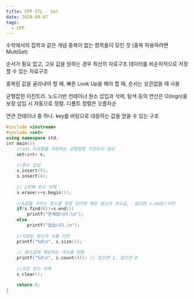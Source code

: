 ```yaml
---
title: CPP STL - Set
date: 2020-08-07
tags:
  - CPP
---
```


수학에서의 집학과 같은 개념
중복이 없는 항목들이 모인 것
(중복 허용하려면 MultiSet)

순서가 필요 없고, 고유 값을 원하는 경우 최선의 자료구조
데이터를 비순차적으로 저장할 수 있는 자료구조

중복된 값을 골라내야 할 때, 빠른 Look Up을 해야 할 때, 순서는 상관없을 때 사용

균형잡힌 이진트리. 노드기반 컨테이너
원소 삽입과 삭제, 탐색 등의 연산은 O(logn)을 보장
삽입 시 자동으로 정렬. 디폴트 정렬은 오름차순

연관 컨테이너 중 하나. key를 바탕으로 대응하는 값을 얻을 수 있는 구조

```cpp
#include <iostream>
#include <set>
using namespace std;
int main(){
    //int 자료형을 저장하는 균형잡힌 이진트리 생성
    set<int> s;
    
    //원소 삽입
    s.insert(5);
    s.insert(4);
    
    // 2번째 원소 삭제
    s.erase(++s.begin());
    
    //6값을 가지는 원소를 찾음 있다면 해당 원소의 주소값,  없다면 s.end()리턴
    if(s.find(6)!=s.end())
        printf("존재합니다.\n");
    else
        printf("없습니다.\n");
    
    //저장된 원소의 수를 리턴
    printf("%d\n", s.size());
    
    // 원소값에 해당하는 개수를 반환
    printf("%d\n", s.count(4)); // 있으면 1, 없으면 0
    
    //모든 원소 삭제
    s.clear();

    return 0;
}
```
